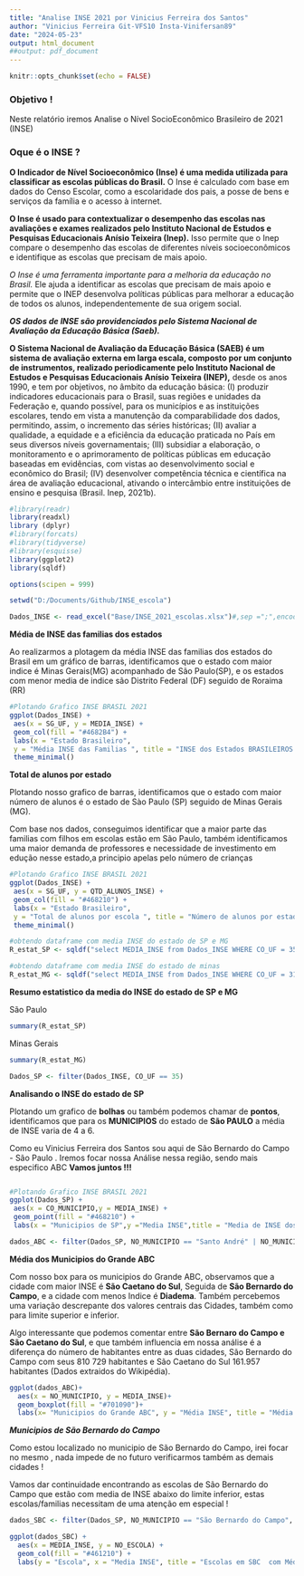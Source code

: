 ```yaml
---
title: "Analise INSE 2021 por Vinicius Ferreira dos Santos"
author: "Vinicius Ferreira Git-VFS10 Insta-Vinifersan89"
date: "2024-05-23"
output: html_document
##output: pdf_document
---
```


```r
knitr::opts_chunk$set(echo = FALSE)
```

### Objetivo ! 

Neste relatório iremos Analise o Nível SocioEconômico Brasileiro de 2021 (INSE) 


### Oque é o INSE ?

**O Indicador de Nível Socioeconômico (Inse) é uma medida utilizada para classificar as escolas públicas do Brasil.** O Inse é calculado com base em dados do Censo Escolar, como a escolaridade dos pais, a posse de bens e serviços da família e o acesso à internet.

**O Inse é usado para contextualizar o desempenho das escolas nas avaliações e exames realizados pelo Instituto Nacional de Estudos e Pesquisas Educacionais Anísio Teixeira (Inep).** Isso permite que o Inep compare o desempenho das escolas de diferentes níveis socioeconômicos e identifique as escolas que precisam de mais apoio.

*O Inse é uma ferramenta importante para a melhoria da educação no Brasil.* Ele ajuda a identificar as escolas que precisam de mais apoio e permite que o INEP desenvolva políticas públicas para melhorar a educação de todos os alunos, independentemente de sua origem social.

***OS dados de INSE são providenciados pelo Sistema Nacional de Avaliação da Educação Básica (Saeb).***

**O Sistema Nacional de Avaliação da Educação Básica (SAEB) é um sistema de avaliação externa em
larga escala, composto por um conjunto de instrumentos, realizado periodicamente pelo Instituto Nacional
de Estudos e Pesquisas Educacionais Anísio Teixeira (INEP),** desde os anos 1990, e tem por objetivos, no
âmbito da educação básica: (I) produzir indicadores educacionais para o Brasil, suas regiões e unidades da
Federação e, quando possível, para os municípios e as instituições escolares, tendo em vista a manutenção
da comparabilidade dos dados, permitindo, assim, o incremento das séries históricas; (II) avaliar a qualidade, a
equidade e a eficiência da educação praticada no País em seus diversos níveis governamentais; (III) subsidiar
a elaboração, o monitoramento e o aprimoramento de políticas públicas em educação baseadas em evidências,
com vistas ao desenvolvimento social e econômico do Brasil; (IV) desenvolver competência técnica e científica
na área de avaliação educacional, ativando o intercâmbio entre instituições de ensino e pesquisa (Brasil.
Inep, 2021b).

```r
#library(readr)
library(readxl)
library (dplyr)
#library(forcats)
#library(tidyverse)
#library(esquisse)
library(ggplot2)
library(sqldf)
```



```r
options(scipen = 999)

```


```r
setwd("D:/Documents/Github/INSE_escola")
```


```r
Dados_INSE <- read_excel("Base/INSE_2021_escolas.xlsx")#,sep =";",encoding = "utf8")
```

**Média de INSE das familias dos estados**

Ao realizarmos a plotagem da média INSE das familias dos estados do Brasil em um gráfico de barras, identificamos que o estado com maior indice é Minas Gerais(MG) acompanhado de São Paulo(SP), e os estados com menor media de indice são Distrito Federal (DF) seguido de Roraima (RR)


```r
#Plotando Grafico INSE BRASIL 2021
ggplot(Dados_INSE) +
 aes(x = SG_UF, y = MEDIA_INSE) +
 geom_col(fill = "#4682B4") +
 labs(x = "Estado Brasileiro", 
 y = "Média INSE das Familias ", title = "INSE dos Estados BRASILEIROS 2021", subtitle = "Insta : @Vinifersan89 - Git : https://github.com/VFS10") +
 theme_minimal()

```

**Total de alunos por estado**

Plotando nosso grafico de barras, identificamos que o estado com maior número de alunos é o estado de Sào Paulo (SP) seguido de Minas Gerais (MG).

Com base nos dados, conseguimos identificar que a maior parte das familias com filhos em escolas estão em São Paulo, também identificamos uma maior demanda de professores e necessidade de investimento em edução nesse estado,a principio apelas pelo número de crianças 


```r

#Plotando Grafico INSE BRASIL 2021
ggplot(Dados_INSE) +
 aes(x = SG_UF, y = QTD_ALUNOS_INSE) +
 geom_col(fill = "#468210") +
 labs(x = "Estado Brasileiro", 
 y = "Total de alunos por escola ", title = "Número de alunos por estado", subtitle = "Insta : @Vinifersan89 - Git : https://github.com/VFS10") +
 theme_minimal()

```


```r

#obtendo dataframe com media INSE do estado de SP e MG
R_estat_SP <- sqldf("select MEDIA_INSE from Dados_INSE WHERE CO_UF = 35")

#obtendo dataframe com media INSE do estado de minas
R_estat_MG <- sqldf("select MEDIA_INSE from Dados_INSE WHERE CO_UF = 31")

```

**Resumo estatistico da media do INSE do estado de SP e MG**

São Paulo 

```r
summary(R_estat_SP)
```

Minas Gerais


```r
summary(R_estat_MG)
```


```r
Dados_SP <- filter(Dados_INSE, CO_UF == 35)
```


**Analisando o INSE do estado de SP**


Plotando um grafico de **bolhas** ou também podemos chamar de **pontos**, identificamos que para os **MUNICIPIOS** do estado de **São PAULO** a  média de INSE varia de 4 a 6.  

Como eu Vinicius Ferreira dos Santos sou aqui de São Bernardo do Campo - São Paulo . Iremos focar nossa Análise nessa região, sendo mais especifico ABC **Vamos juntos !!!**


```r

```




```r

#Plotando Grafico INSE BRASIL 2021
ggplot(Dados_SP) +
 aes(x = CO_MUNICIPIO,y = MEDIA_INSE) +
 geom_point(fill = "#468210") +
 labs(x = "Municipios de SP",y ="Media INSE",title = "Media de INSE dos Municipios de São Paulo", subtitle = "Insta : @Vinifersan89 - Git : https://github.com/VFS10")

```


```r

dados_ABC <- filter(Dados_SP, NO_MUNICIPIO == "Santo André" | NO_MUNICIPIO == "Diadema" | NO_MUNICIPIO == "São Bernardo do Campo" | NO_MUNICIPIO == "São Caetano do Sul")

```


**Média dos Municipios do Grande ABC**

Com nosso box para os municipios do Grande ABC, observamos que a cidade com maior INSE é **São Caetano do Sul**, Seguida de **São Bernardo do Campo**, e a cidade com menos Indice é **Diadema**.
Também percebemos uma variação descrepante dos valores centrais das Cidades, também como para limite superior e inferior. 

Algo interessante que podemos comentar entre **São Bernaro do Campo e São Caetano do Sul**, e que também influencia em nossa análise é a  diferença do número de habitantes entre as duas cidades, São Bernardo do Campo com seus 810 729 habitantes e São Caetano do Sul 161.957 habitantes (Dados extraidos do Wikipédia).


```r

ggplot(dados_ABC)+
  aes(x = NO_MUNICIPIO, y = MEDIA_INSE)+
  geom_boxplot(fill = "#701090")+
  labs(x= "Municipios do Grande ABC", y = "Média INSE", title = "Média dos Municipios do Grande ABC",subtitle = "Insta : @Vinifersan89 - Git : https://github.com/VFS10")

```

***Municipios de São Bernardo do Campo***

Como estou localizado no municipio de São Bernardo do Campo, irei focar no mesmo , nada impede de no futuro verificarmos também as demais cidades ! 

Vamos dar continuidade encontrando as escolas de São Bernardo do Campo que estão com media de INSE abaixo do limite inferior, estas escolas/familias necessitam de uma atenção em especial !


```r
dados_SBC <- filter(Dados_SP, NO_MUNICIPIO == "São Bernardo do Campo", MEDIA_INSE <= 5)

```


```r
ggplot(dados_SBC) +
  aes(x = MEDIA_INSE, y = NO_ESCOLA) +
  geom_col(fill = "#461210") +
  labs(y = "Escola", x = "Media INSE", title = "Escolas em SBC  com Média inferior a 5",subtitle = "Insta : @Vinifersan89 - Git : https://github.com/VFS10")
```



